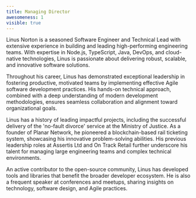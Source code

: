 ```yaml
---
title: Managing Director
awesomeness: 1
visible: true
---
```

Linus Norton is a seasoned Software Engineer and Technical Lead with extensive experience in building and leading high-performing engineering teams. With expertise in Node.js, TypeScript, Java, DevOps, and cloud-native technologies, Linus is passionate about delivering robust, scalable, and innovative software solutions.

Throughout his career, Linus has demonstrated exceptional leadership in fostering productive, motivated teams by implementing effective Agile software development practices. His hands-on technical approach, combined with a deep understanding of modern development methodologies, ensures seamless collaboration and alignment toward organizational goals.

Linus has a history of leading impactful projects, including the successful delivery of the 'no-fault divorce' service at the Ministry of Justice. As a founder of Planar Network, he pioneered a blockchain-based rail ticketing system, showcasing his innovative problem-solving abilities. His previous leadership roles at Assertis Ltd and On Track Retail further underscore his talent for managing large engineering teams and complex technical environments.

An active contributor to the open-source community, Linus has developed tools and libraries that benefit the broader developer ecosystem. He is also a frequent speaker at conferences and meetups, sharing insights on technology, software design, and Agile practices.